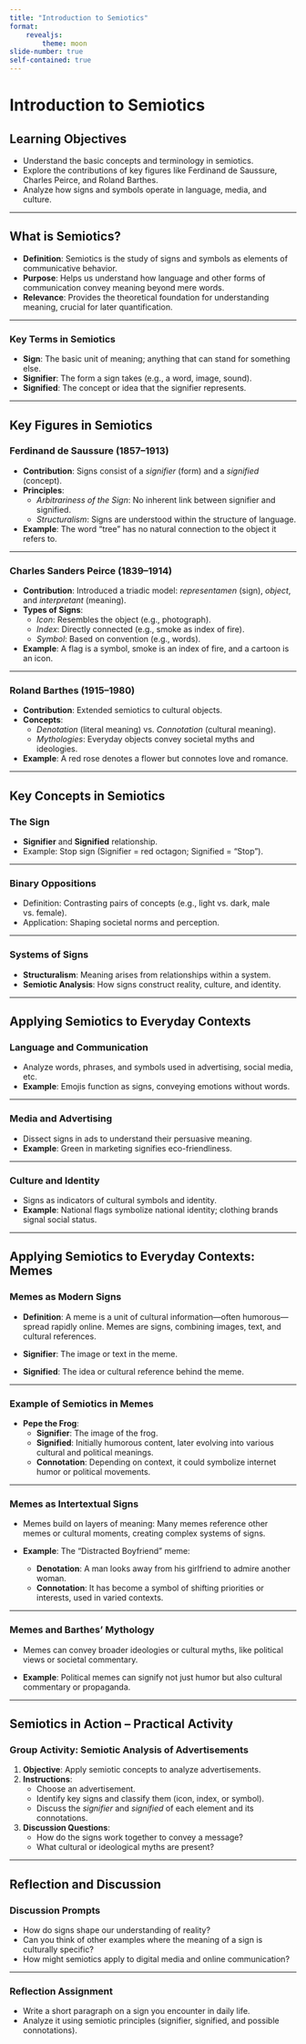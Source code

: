 ```yaml
---
title: "Introduction to Semiotics"
format:
    revealjs:
        theme: moon
slide-number: true
self-contained: true
---
```


# Introduction to Semiotics

## Learning Objectives

- Understand the basic concepts and terminology in semiotics.
- Explore the contributions of key figures like Ferdinand de Saussure, Charles Peirce, and Roland Barthes.
- Analyze how signs and symbols operate in language, media, and culture.

---

## What is Semiotics?

- **Definition**: Semiotics is the study of signs and symbols as elements of communicative behavior.
- **Purpose**: Helps us understand how language and other forms of communication convey meaning beyond mere words.
- **Relevance**: Provides the theoretical foundation for understanding meaning, crucial for later quantification.

---

### Key Terms in Semiotics
- **Sign**: The basic unit of meaning; anything that can stand for something else.
- **Signifier**: The form a sign takes (e.g., a word, image, sound).
- **Signified**: The concept or idea that the signifier represents.

---

## Key Figures in Semiotics

### Ferdinand de Saussure (1857–1913)

- **Contribution**: Signs consist of a *signifier* (form) and a *signified* (concept).
- **Principles**:
    - *Arbitrariness of the Sign*: No inherent link between signifier and signified.
    - *Structuralism*: Signs are understood within the structure of language.
- **Example**: The word "tree" has no natural connection to the object it refers to.

---

### Charles Sanders Peirce (1839–1914)

- **Contribution**: Introduced a triadic model: *representamen* (sign), *object*, and *interpretant* (meaning).
- **Types of Signs**:
    - *Icon*: Resembles the object (e.g., photograph).
    - *Index*: Directly connected (e.g., smoke as index of fire).
    - *Symbol*: Based on convention (e.g., words).
- **Example**: A flag is a symbol, smoke is an index of fire, and a cartoon is an icon.

---

### Roland Barthes (1915–1980)

- **Contribution**: Extended semiotics to cultural objects.
- **Concepts**:
    - *Denotation* (literal meaning) vs. *Connotation* (cultural meaning).
    - *Mythologies*: Everyday objects convey societal myths and ideologies.
- **Example**: A red rose denotes a flower but connotes love and romance.

---

## Key Concepts in Semiotics

### The Sign

- **Signifier** and **Signified** relationship.
- Example: Stop sign (Signifier = red octagon; Signified = "Stop").

---

### Binary Oppositions

- Definition: Contrasting pairs of concepts (e.g., light vs. dark, male vs. female).
- Application: Shaping societal norms and perception.

---

### Systems of Signs

- **Structuralism**: Meaning arises from relationships within a system.
- **Semiotic Analysis**: How signs construct reality, culture, and identity.

---

## Applying Semiotics to Everyday Contexts

### Language and Communication

- Analyze words, phrases, and symbols used in advertising, social media, etc.
- **Example**: Emojis function as signs, conveying emotions without words.

---

### Media and Advertising

- Dissect signs in ads to understand their persuasive meaning.
- **Example**: Green in marketing signifies eco-friendliness.

---

### Culture and Identity

- Signs as indicators of cultural symbols and identity.
- **Example**: National flags symbolize national identity; clothing brands signal social status.

---

## Applying Semiotics to Everyday Contexts: Memes

### Memes as Modern Signs

- **Definition**: A meme is a unit of cultural information—often humorous—spread rapidly online. Memes are signs, combining images, text, and cultural references.
  
- **Signifier**: The image or text in the meme.
  
- **Signified**: The idea or cultural reference behind the meme.

---

### Example of Semiotics in Memes

- **Pepe the Frog**:
  - **Signifier**: The image of the frog.
  - **Signified**: Initially humorous content, later evolving into various cultural and political meanings.
  - **Connotation**: Depending on context, it could symbolize internet humor or political movements.

---

### Memes as Intertextual Signs

- Memes build on layers of meaning: Many memes reference other memes or cultural moments, creating complex systems of signs.
  
- **Example**: The "Distracted Boyfriend" meme:
  - **Denotation**: A man looks away from his girlfriend to admire another woman.
  - **Connotation**: It has become a symbol of shifting priorities or interests, used in varied contexts.

---

### Memes and Barthes’ Mythology

- Memes can convey broader ideologies or cultural myths, like political views or societal commentary.
  
- **Example**: Political memes can signify not just humor but also cultural commentary or propaganda.

---

## Semiotics in Action – Practical Activity

### Group Activity: Semiotic Analysis of Advertisements

1. **Objective**: Apply semiotic concepts to analyze advertisements.
2. **Instructions**:
    - Choose an advertisement.
    - Identify key signs and classify them (icon, index, or symbol).
    - Discuss the *signifier* and *signified* of each element and its connotations.
3. **Discussion Questions**:
    - How do the signs work together to convey a message?
    - What cultural or ideological myths are present?

---

## Reflection and Discussion

### Discussion Prompts

- How do signs shape our understanding of reality?
- Can you think of other examples where the meaning of a sign is culturally specific?
- How might semiotics apply to digital media and online communication?

---

### Reflection Assignment

- Write a short paragraph on a sign you encounter in daily life.
- Analyze it using semiotic principles (signifier, signified, and possible connotations).
